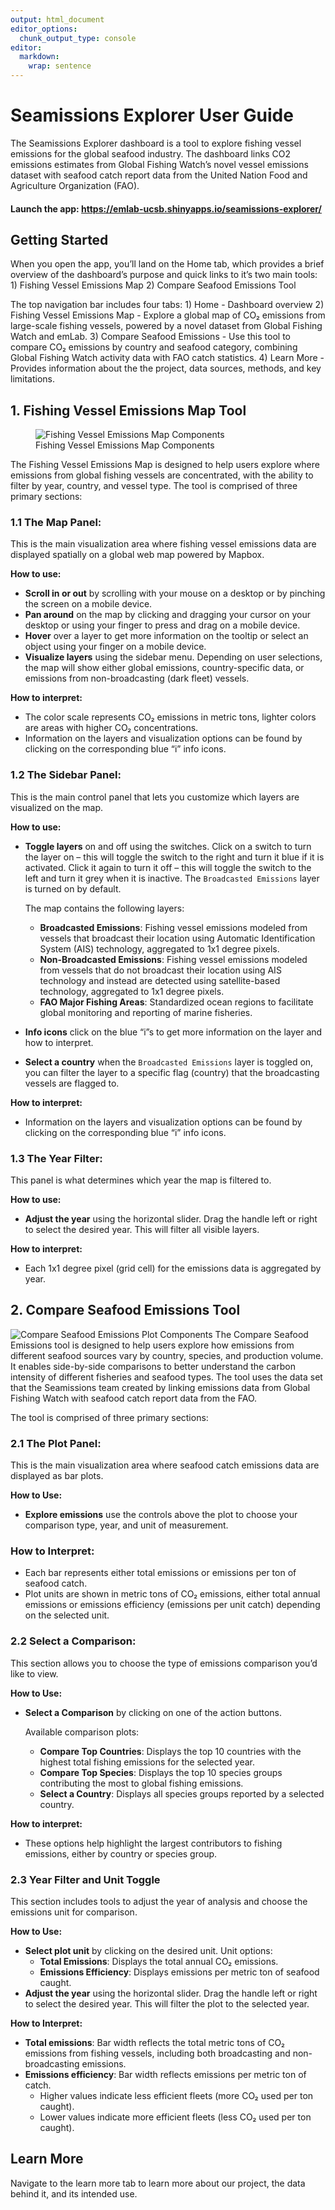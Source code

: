 ```yaml
---
output: html_document
editor_options: 
  chunk_output_type: console
editor: 
  markdown: 
    wrap: sentence
---
```


# Seamissions Explorer User Guide

The Seamissions Explorer dashboard is a tool to explore fishing vessel emissions for the global seafood industry.
The dashboard links CO2 emissions estimates from Global Fishing Watch's novel vessel emissions dataset with seafood catch report data from the United Nation Food and Agriculture Organization (FAO).

#### Launch the app: <https://emlab-ucsb.shinyapps.io/seamissions-explorer/>

## Getting Started

When you open the app, you'll land on the Home tab, which provides a brief overview of the dashboard's purpose and quick links to it's two main tools: 1) Fishing Vessel Emissions Map 2) Compare Seafood Emissions Tool

The top navigation bar includes four tabs: 1) Home - Dashboard overview 2) Fishing Vessel Emissions Map - Explore a global map of CO₂ emissions from large-scale fishing vessels, powered by a novel dataset from Global Fishing Watch and emLab.
3) Compare Seafood Emissions - Use this tool to compare CO₂ emissions by country and seafood category, combining Global Fishing Watch activity data with FAO catch statistics.
4) Learn More - Provides information about the the project, data sources, methods, and key limitations.

## 1. Fishing Vessel Emissions Map Tool

![Fishing Vessel Emissions Map Components](images/map-components.png)

The Fishing Vessel Emissions Map is designed to help users explore where emissions from global fishing vessels are concentrated, with the ability to filter by year, country, and vessel type.
The tool is comprised of three primary sections:

### 1.1 The Map Panel:

This is the main visualization area where fishing vessel emissions data are displayed spatially on a global web map powered by Mapbox.

**How to use:**

-   **Scroll in or out** by scrolling with your mouse on a desktop or by pinching the screen on a mobile device.
-   **Pan around** on the map by clicking and dragging your cursor on your desktop or using your finger to press and drag on a mobile device.
-   **Hover** over a layer to get more information on the tooltip or select an object using your finger on a mobile device.
-   **Visualize layers** using the sidebar menu. Depending on user selections, the map will show either global emissions, country-specific data, or emissions from non-broadcasting (dark fleet) vessels.

**How to interpret:**

-   The color scale represents CO₂ emissions in metric tons, lighter colors are areas with higher CO₂ concentrations.
-   Information on the layers and visualization options can be found by clicking on the corresponding blue "i" info icons.

### 1.2 The Sidebar Panel:

This is the main control panel that lets you customize which layers are visualized on the map.

**How to use:**

- **Toggle layers** on and off using the switches. Click on a switch to turn the layer on – this will toggle the switch to the right and turn it blue if it is activated. Click it again to turn it off – this will toggle the switch to the left and turn it grey when it is inactive. The `Broadcasted Emissions` layer is turned on by default.

  The map contains the following layers:

  - **Broadcasted Emissions**: Fishing vessel emissions modeled from vessels that broadcast their location using Automatic Identification System (AIS) technology, aggregated to 1x1 degree pixels.
  - **Non-Broadcasted Emissions**: Fishing vessel emissions modeled from vessels that do not broadcast their location using AIS technology and instead are detected using satellite-based technology, aggregated to 1x1 degree pixels.
  - **FAO Major Fishing Areas**: Standardized ocean regions to facilitate global monitoring and reporting of marine fisheries.

              
-   **Info icons** click on the blue "i"s to get more information on the layer and how to interpret.
-   **Select a country** when the `Broadcasted Emissions` layer is toggled on, you can filter the layer to a specific flag (country) that the broadcasting vessels are flagged to.

**How to interpret:**

-   Information on the layers and visualization options can be found by clicking on the corresponding blue "i" info icons.

### 1.3 The Year Filter:
This panel is what determines which year the map is filtered to.

**How to use:**

-   **Adjust the year** using the horizontal slider. Drag the handle left or right to select the desired year. This will filter all visible layers.

**How to interpret:**

-   Each 1x1 degree pixel (grid cell) for the emissions data is aggregated by year. 

## 2. Compare Seafood Emissions Tool
![Compare Seafood Emissions Plot Components](images/plot-components.png)
The Compare Seafood Emissions tool is designed to help users explore how emissions from different seafood sources vary by country, species, and production volume. It enables side-by-side comparisons to better understand the carbon intensity of different fisheries and seafood types. The tool uses the data set that the Seamissions team created by linking emissions data from Global Fishing Watch with seafood catch report data from the FAO.

The tool is comprised of three primary sections:

### 2.1 The Plot Panel:

This is the main visualization area where seafood catch emissions data are displayed as bar plots.

**How to Use:**

- **Explore emissions** use the controls above the plot to choose your comparison type, year, and unit of measurement.


### How to Interpret:

- Each bar represents either total emissions or emissions per ton of seafood catch.
- Plot units are shown in metric tons of CO₂ emissions, either total annual emissions or emissions efficiency (emissions per unit catch) depending on the selected unit.

### 2.2 Select a Comparison:

This section allows you to choose the type of emissions comparison you'd like to view.

**How to Use:**

- **Select a Comparison** by clicking on one of the action buttons.

  Available comparison plots:

  - **Compare Top Countries**: Displays the top 10 countries with the highest total fishing emissions for the selected year.
  - **Compare Top Species**: Displays the top 10 species groups contributing the most to global fishing emissions.
  - **Select a Country**: Displays all species groups reported by a selected country.

**How to interpret:**

- These options help highlight the largest contributors to fishing emissions, either by country or species group.   

### 2.3 Year Filter and Unit Toggle
This section includes tools to adjust the year of analysis and choose the emissions unit for comparison.


**How to Use:**

- **Select plot unit** by clicking on the desired unit. Unit options:
  - **Total Emissions**: Displays the total annual CO₂ emissions.
  - **Emissions Efficiency**: Displays emissions per metric ton of seafood caught.
- **Adjust the year** using the horizontal slider. Drag the handle left or right to select the desired year. This will filter the plot to the selected year.


**How to Interpret:**

- **Total emissions**: Bar width reflects the total metric tons of CO₂ emissions from fishing vessels, including both broadcasting and non-broadcasting emissions.
- **Emissions efficiency**: Bar width reflects emissions per metric ton of catch.
  - Higher values indicate less efficient fleets (more CO₂ used per ton caught).
  - Lower values indicate more efficient fleets (less CO₂ used per ton caught).

## Learn More
Navigate to the learn more tab to learn more about our project, the data behind it, and its intended use.

